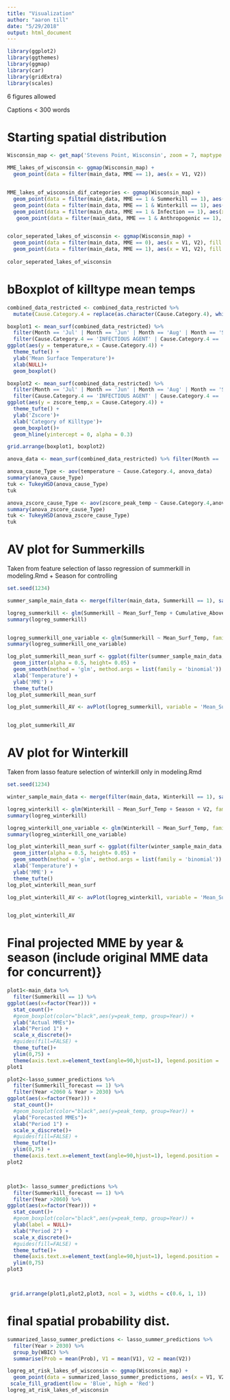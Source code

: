 ```yaml
---
title: "Visualization"
author: "aaron till"
date: "5/29/2018"
output: html_document
---
```


```r
library(ggplot2)
library(ggthemes)
library(ggmap)
library(car)
library(gridExtra)
library(scales)
```

6 figures allowed

Captions < 300 words


# Starting spatial distribution

```r

Wisconsin_map <- get_map('Stevens Point, Wisconsin', zoom = 7, maptype = 'toner-lite', source = 'stamen')

```

```r




MME_lakes_of_wisconsin <- ggmap(Wisconsin_map) +
  geom_point(data = filter(main_data, MME == 1), aes(x = V1, V2))


MME_lakes_of_wisconsin_dif_categories <- ggmap(Wisconsin_map) +
  geom_point(data = filter(main_data, MME == 1 & Summerkill == 1), aes(x = V1, V2), fill = 'red', shape = 21) +
  geom_point(data = filter(main_data, MME == 1 & Winterkill == 1), aes(x = V1, V2), fill = 'blue', shape = 21) +
  geom_point(data = filter(main_data, MME == 1 & Infection == 1), aes(x = V1, V2), fill = 'green', shape = 21) +
   geom_point(data = filter(main_data, MME == 1 & Anthropogenic == 1), aes(x = V1, V2), fill = 'orange', shape = 21)


color_seperated_lakes_of_wisconsin <- ggmap(Wisconsin_map) +
  geom_point(data = filter(main_data, MME == 0), aes(x = V1, V2), fill = 'blue', shape = 21)+
  geom_point(data = filter(main_data, MME == 1), aes(x = V1, V2), fill = 'red', shape = 21)
  
color_seperated_lakes_of_wisconsin

```


# bBoxplot of killtype mean temps

```r
combined_data_restricted <- combined_data_restricted %>%
  mutate(Cause.Category.4 = replace(as.character(Cause.Category.4), which(is.na(Cause.Category.4)), 'SUMMERTIME NON-EVENT')) 

boxplot1 <- mean_surf(combined_data_restricted) %>%
  filter(Month == 'Jul' | Month == 'Jun' | Month == 'Aug' | Month == 'Sep') %>%
  filter(Cause.Category.4 == 'INFECTIOUS AGENT' | Cause.Category.4 == 'SUMMERKILL' | Cause.Category.4 == 'SUMMERTIME NON-EVENT') %>%   
ggplot(aes(y = temperature,x = Cause.Category.4)) +
  theme_tufte() +
  ylab('Mean Surface Temperature')+
  xlab(NULL)+
  geom_boxplot()

boxplot2 <- mean_surf(combined_data_restricted) %>%
  filter(Month == 'Jul' | Month == 'Jun' | Month == 'Aug' | Month == 'Sep') %>%
  filter(Cause.Category.4 == 'INFECTIOUS AGENT' | Cause.Category.4 == 'SUMMERKILL' | Cause.Category.4 == 'SUMMERTIME NON-EVENT') %>%   
ggplot(aes(y = zscore_temp,x = Cause.Category.4)) +
  theme_tufte() +
  ylab('Zscore')+
  xlab('Category of Killtype')+
  geom_boxplot()+
  geom_hline(yintercept = 0, alpha = 0.3)

grid.arrange(boxplot1, boxplot2)


```
```r

anova_data <- mean_surf(combined_data_restricted) %>% filter(Month == 'Jul' | Month == 'Jun' | Month == 'Aug' | Month == 'Sep') %>% filter((Cause.Category.4 == 'INFECTIOUS AGENT' | Cause.Category.4 == 'SUMMERKILL' | Cause.Category.4 == 'SUMMERTIME NON-EVENT'))

anova_cause_Type <- aov(temperature ~ Cause.Category.4, anova_data)
summary(anova_cause_Type)
tuk <- TukeyHSD(anova_cause_Type)
tuk
```
```r
anova_zscore_cause_Type <- aov(zscore_peak_temp ~ Cause.Category.4,anova_data)
summary(anova_zscore_cause_Type)
tuk <- TukeyHSD(anova_zscore_cause_Type)
tuk

```


# AV plot for Summerkills 

Taken from feature selection of lasso regression of summerkill in modeling.Rmd + Season for controlling


```r

set.seed(1234)

summer_sample_main_data <- merge(filter(main_data, Summerkill == 1), sample_n(filter(main_data, Summerkill == 0), size = 300), all = TRUE)

logreg_summerkill <- glm(Summerkill ~ Mean_Surf_Temp + Cumulative_Above_0 + V2 + Season, family = 'binomial', data= summer_sample_main_data)
summary(logreg_summerkill)


logreg_summerkill_one_variable <- glm(Summerkill ~ Mean_Surf_Temp, family = 'binomial', data= filter(main_data, Season == 'Summer'))
summary(logreg_summerkill_one_variable)

```

```r

log_plot_summerkill_mean_surf <- ggplot(filter(summer_sample_main_data, Season == 'Summer'), aes(x= Mean_Surf_Temp, y = Summerkill)) +
  geom_jitter(alpha = 0.5, height= 0.05) +
  geom_smooth(method = 'glm', method.args = list(family = 'binomial')) +
  xlab('Temperature') +
  ylab('MME') +
  theme_tufte()
log_plot_summerkill_mean_surf

log_plot_summerkill_AV <- avPlot(logreg_summerkill, variable = 'Mean_Surf_Temp',xlab = 'Mean Surface Temperature | Others', ylab = 'Summerkill | Others')


log_plot_summerkill_AV      

```




# AV plot for Winterkill

Taken from lasso feature selection of winterkill only in modeling.Rmd

```r

set.seed(1234)

winter_sample_main_data <- merge(filter(main_data, Winterkill == 1), sample_n(filter(main_data, Winterkill == 0), size = 300), all = TRUE)

logreg_winterkill <- glm(Winterkill ~ Mean_Surf_Temp + Season + V2, family = 'binomial', data= winter_sample_main_data)
summary(logreg_winterkill)

logreg_winterkill_one_variable <- glm(Winterkill ~ Mean_Surf_Temp, family = 'binomial', data= filter(main_data, Season == 'Winter'))
summary(logreg_winterkill_one_variable)


```

```r

log_plot_winterkill_mean_surf <- ggplot(filter(winter_sample_main_data, Season == 'Winter'), aes(x= Mean_Surf_Temp, y = Winterkill)) +
  geom_jitter(alpha = 0.5, height= 0.05) +
  geom_smooth(method = 'glm', method.args = list(family = 'binomial')) +
  xlab('Temperature') +
  ylab('MME') +
  theme_tufte()
log_plot_winterkill_mean_surf

log_plot_winterkill_AV <- avPlot(logreg_winterkill, variable = 'Mean_Surf_Temp',xlab = 'Mean Surface Temperature | Others', ylab = 'Summerkill | Others')


log_plot_winterkill_AV      

```




# Final projected MME by year & season (include original MME data for concurrent)}



```r


plot1<-main_data %>%
  filter(Summerkill == 1) %>%
ggplot(aes(x=factor(Year))) + 
  stat_count()+
  #geom_boxplot(color="black",aes(y=peak_temp, group=Year)) +
  ylab("Actual MMEs")+
  xlab("Period 1") +
  scale_x_discrete()+
  #guides(fill=FALSE) +
  theme_tufte()+
  ylim(0,75) +
  theme(axis.text.x=element_text(angle=90,hjust=1), legend.position = 'left') 
plot1

plot2<-lasso_summer_predictions %>%
  filter(Summerkill_forecast == 1) %>%
  filter(Year <2060 & Year > 2030) %>%
ggplot(aes(x=factor(Year))) +
  stat_count()+
  #geom_boxplot(color="black",aes(y=peak_temp, group=Year)) +
  ylab("Forecasted MMEs")+
  xlab("Period 1") +
  scale_x_discrete()+
  #guides(fill=FALSE) +
  theme_tufte()+
  ylim(0,75) +
  theme(axis.text.x=element_text(angle=90,hjust=1), legend.position = 'left') 
plot2



plot3<- lasso_summer_predictions %>%
  filter(Summerkill_forecast == 1) %>%
  filter(Year >2060) %>%
ggplot(aes(x=factor(Year))) +
  stat_count()+
  #geom_boxplot(color="black",aes(y=peak_temp, group=Year)) +
  ylab(label = NULL)+
  xlab("Period 2") +
  scale_x_discrete()+
  #guides(fill=FALSE) +
  theme_tufte()+
  theme(axis.text.x=element_text(angle=90,hjust=1), legend.position = 'right') +
  ylim(0,75) 
plot3



 grid.arrange(plot1,plot2,plot3, ncol = 3, widths = c(0.6, 1, 1))

```




# final spatial probability dist.

```r


summarized_lasso_summer_predictions <- lasso_summer_predictions %>%
  filter(Year > 2030) %>%
  group_by(WBIC) %>%
  summarise(Prob = mean(Prob), V1 = mean(V1), V2 = mean(V2)) 

logreg_at_risk_lakes_of_wisconsin <- ggmap(Wisconsin_map) + 
  geom_point(data = summarized_lasso_summer_predictions, aes(x = V1, V2, fill = Prob),shape = 21)+
 scale_fill_gradient(low = 'Blue', high = 'Red')
logreg_at_risk_lakes_of_wisconsin 

```

